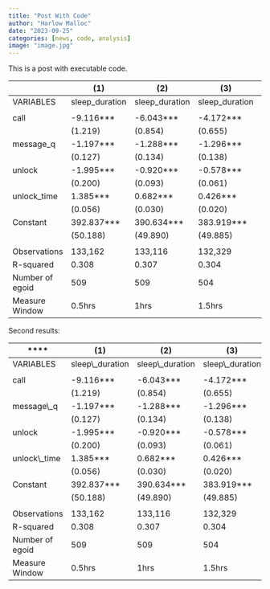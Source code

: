 ```yaml
---
title: "Post With Code"
author: "Harlow Malloc"
date: "2023-09-25"
categories: [news, code, analysis]
image: "image.jpg"
---
```


This is a post with executable code.

|                 | (1)             | (2)             | (3)             | (4)             | (5)             | (6)             | (7)             | (8)             | (9)             | (10)            |
|-----------------|-----------------|-----------------|-----------------|-----------------|-----------------|-----------------|-----------------|-----------------|-----------------|-----------------|
| VARIABLES       | sleep\_duration | sleep\_duration | sleep\_duration | sleep\_duration | sleep\_duration | sleep\_duration | sleep\_duration | sleep\_duration | sleep\_duration | sleep\_duration |
|                 |                 |                 |                 |                 |                 |                 |                 |                 |                 |                 |
| call            | -9.116***       | -6.043***       | -4.172***       | -3.578***       | -2.808***       | -2.441***       | -4.013***       | -1.670***       | -1.413***       | -1.114***       |
|                 | (1.219)         | (0.854)         | (0.655)         | (0.501)         | (0.390)         | (0.306)         | (0.652)         | (0.241)         | (0.216)         | (0.189)         |
| message\_q      | -1.197***       | -1.288***       | -1.296***       | -1.207***       | -0.954***       | -0.744***       | -1.294***       | -0.485***       | -0.318**        | -0.230          |
|                 | (0.127)         | (0.134)         | (0.138)         | (0.143)         | (0.147)         | (0.151)         | (0.140)         | (0.157)         | (0.162)         | (0.170)         |
| unlock          | -1.995***       | -0.920***       | -0.578***       | -0.389***       | -0.220***       | -0.134***       | -0.091***       | -0.074***       | -0.057***       | -0.045***       |
|                 | (0.200)         | (0.093)         | (0.061)         | (0.045)         | (0.028)         | (0.021)         | (0.017)         | (0.015)         | (0.013)         | (0.012)         |
| unlock\_time    | 1.385***        | 0.682***        | 0.426***        | 0.291***        | 0.169***        | 0.109***        | 0.074***        | 0.056***        | 0.042***        | 0.035***        |
|                 | (0.056)         | (0.030)         | (0.020)         | (0.015)         | (0.009)         | (0.007)         | (0.006)         | (0.005)         | (0.004)         | (0.004)         |
| Constant        | 392.837***      | 390.634***      | 383.919***      | 391.032***      | 391.854***      | 390.281***      | 394.368***      | 386.860***      | 369.686***      | 368.335***      |
|                 | (50.188)        | (49.890)        | (49.885)        | (49.827)        | (49.951)        | (50.071)        | (50.230)        | (50.271)        | (49.916)        | (49.843)        |
|                 |                 |                 |                 |                 |                 |                 |                 |                 |                 |                 |
| Observations    | 133,162         | 133,116         | 132,329         | 133,059         | 132,996         | 132,984         | 132,969         | 132,951         | 133,192         | 133,181         |
| R-squared       | 0.308           | 0.307           | 0.304           | 0.302           | 0.300           | 0.298           | 0.298           | 0.297           | 0.296           | 0.296           |
| Number of egoid | 509             | 509             | 504             | 509             | 509             | 509             | 509             | 509             | 509             | 509             |
| Measure Window  | 0.5hrs          | 1hrs            | 1.5hrs          | 2hrs            | 3hrs            | 4hrs            | 5hrs            | 6hrs            | 7hrs            | 8hrs            |



Second results:

| ****            | **\(1\)**         | **\(2\)**         | **\(3\)**         | **\(4\)**         | **\(5\)**         | **\(6\)**         | **\(7\)**         | **\(8\)**         | **\(9\)**         | **\(10\)**        |
|-----------------|-------------------|-------------------|-------------------|-------------------|-------------------|-------------------|-------------------|-------------------|-------------------|-------------------|
| VARIABLES       | sleep\\\_duration | sleep\\\_duration | sleep\\\_duration | sleep\\\_duration | sleep\\\_duration | sleep\\\_duration | sleep\\\_duration | sleep\\\_duration | sleep\\\_duration | sleep\\\_duration |
|                 |                   |                   |                   |                   |                   |                   |                   |                   |                   |                   |
| call            | \-9\.116\*\*\*    | \-6\.043\*\*\*    | \-4\.172\*\*\*    | \-3\.578\*\*\*    | \-2\.808\*\*\*    | \-2\.441\*\*\*    | \-4\.013\*\*\*    | \-1\.670\*\*\*    | \-1\.413\*\*\*    | \-1\.114\*\*\*    |
|                 | \(1\.219\)        | \(0\.854\)        | \(0\.655\)        | \(0\.501\)        | \(0\.390\)        | \(0\.306\)        | \(0\.652\)        | \(0\.241\)        | \(0\.216\)        | \(0\.189\)        |
| message\\\_q    | \-1\.197\*\*\*    | \-1\.288\*\*\*    | \-1\.296\*\*\*    | \-1\.207\*\*\*    | \-0\.954\*\*\*    | \-0\.744\*\*\*    | \-1\.294\*\*\*    | \-0\.485\*\*\*    | \-0\.318\*\*      | \-0\.230          |
|                 | \(0\.127\)        | \(0\.134\)        | \(0\.138\)        | \(0\.143\)        | \(0\.147\)        | \(0\.151\)        | \(0\.140\)        | \(0\.157\)        | \(0\.162\)        | \(0\.170\)        |
| unlock          | \-1\.995\*\*\*    | \-0\.920\*\*\*    | \-0\.578\*\*\*    | \-0\.389\*\*\*    | \-0\.220\*\*\*    | \-0\.134\*\*\*    | \-0\.091\*\*\*    | \-0\.074\*\*\*    | \-0\.057\*\*\*    | \-0\.045\*\*\*    |
|                 | \(0\.200\)        | \(0\.093\)        | \(0\.061\)        | \(0\.045\)        | \(0\.028\)        | \(0\.021\)        | \(0\.017\)        | \(0\.015\)        | \(0\.013\)        | \(0\.012\)        |
| unlock\\\_time  | 1\.385\*\*\*      | 0\.682\*\*\*      | 0\.426\*\*\*      | 0\.291\*\*\*      | 0\.169\*\*\*      | 0\.109\*\*\*      | 0\.074\*\*\*      | 0\.056\*\*\*      | 0\.042\*\*\*      | 0\.035\*\*\*      |
|                 | \(0\.056\)        | \(0\.030\)        | \(0\.020\)        | \(0\.015\)        | \(0\.009\)        | \(0\.007\)        | \(0\.006\)        | \(0\.005\)        | \(0\.004\)        | \(0\.004\)        |
| Constant        | 392\.837\*\*\*    | 390\.634\*\*\*    | 383\.919\*\*\*    | 391\.032\*\*\*    | 391\.854\*\*\*    | 390\.281\*\*\*    | 394\.368\*\*\*    | 386\.860\*\*\*    | 369\.686\*\*\*    | 368\.335\*\*\*    |
|                 | \(50\.188\)       | \(49\.890\)       | \(49\.885\)       | \(49\.827\)       | \(49\.951\)       | \(50\.071\)       | \(50\.230\)       | \(50\.271\)       | \(49\.916\)       | \(49\.843\)       |
|                 |                   |                   |                   |                   |                   |                   |                   |                   |                   |                   |
| Observations    | 133,162           | 133,116           | 132,329           | 133,059           | 132,996           | 132,984           | 132,969           | 132,951           | 133,192           | 133,181           |
| R\-squared      | 0\.308            | 0\.307            | 0\.304            | 0\.302            | 0\.300            | 0\.298            | 0\.298            | 0\.297            | 0\.296            | 0\.296            |
| Number of egoid | 509               | 509               | 504               | 509               | 509               | 509               | 509               | 509               | 509               | 509               |
| Measure Window  | 0\.5hrs           | 1hrs              | 1\.5hrs           | 2hrs              | 3hrs              | 4hrs              | 5hrs              | 6hrs              | 7hrs              | 8hrs              |
